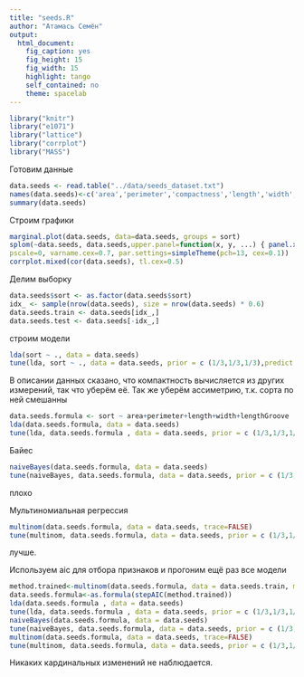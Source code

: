 ```yaml
---
title: "seeds.R"
author: "Атамась Семён"
output:
  html_document:
    fig_caption: yes
    fig_height: 15
    fig_width: 15
    highlight: tango
    self_contained: no
    theme: spacelab
---
```


```r
library("knitr")
library("e1071")
library("lattice")
library("corrplot")
library("MASS")
```

Готовим данные

```r
data.seeds <- read.table("../data/seeds_dataset.txt")
names(data.seeds)<-c('area','perimeter','compactness','length','width','asymmetry','lengthGroove','sort')
summary(data.seeds)
```

Строим графики

```r
marginal.plot(data.seeds, data=data.seeds, groups = sort)
splom(~data.seeds, data.seeds,upper.panel=function(x, y, ...) { panel.xyplot(x, y, ...); panel.loess(x, y, ..., col='red') },lower.panel=function(x, y, ...) { },
pscale=0, varname.cex=0.7, par.settings=simpleTheme(pch=13, cex=0.1))
corrplot.mixed(cor(data.seeds), tl.cex=0.5)
```

Делим выборку

```r
data.seeds$sort <- as.factor(data.seeds$sort)
idx_ <- sample(nrow(data.seeds), size = nrow(data.seeds) * 0.6)
data.seeds.train <- data.seeds[idx_,]
data.seeds.test <- data.seeds[-idx_,]
```

строим модели
```r
lda(sort ~ ., data = data.seeds)
tune(lda, sort ~ ., data = data.seeds, prior = c (1/3,1/3,1/3),predict.func =  function(...) predict(...)$class)
```

В описании данных сказано, что компактность вычисляется из других измерений, так что уберём её. Так же уберём ассиметрию, т.к. сорта по ней смешанны

```r
data.seeds.formula <- sort ~ area+perimeter+length+width+lengthGroove
lda(data.seeds.formula, data = data.seeds)
tune(lda, data.seeds.formula , data = data.seeds, prior = c (1/3,1/3,1/3),predict.func =  function(...) predict(...)$class)
```

Байес

```r
naiveBayes(data.seeds.formula, data = data.seeds)
tune(naiveBayes, data.seeds.formula, data = data.seeds, prior = c (1/3,1/3,1/3),predict.func =  function(...) predict(...))
```
плохо

Мультиномиальная регрессия

```r
multinom(data.seeds.formula, data = data.seeds, trace=FALSE)
tune(multinom, data.seeds.formula, data = data.seeds, prior = c (1/3,1/3,1/3),predict.func =  function(...) predict(...), maxit = 2000, trace=FALSE)
```
лучше.

Используем aic для отбора признаков и прогоним ещё раз все модели

```r
method.trained<-multinom(data.seeds.formula, data = data.seeds.train, maxit = 2000, trace=FALSE)
data.seeds.formula<-as.formula(stepAIC(method.trained))
lda(data.seeds.formula , data = data.seeds)
tune(lda, data.seeds.formula , data = data.seeds, prior = c (1/3,1/3,1/3),predict.func =  function(...) predict(...)$class)
naiveBayes(data.seeds.formula, data = data.seeds)
tune(naiveBayes, data.seeds.formula, data = data.seeds, prior = c (1/3,1/3,1/3),predict.func =  function(...) predict(...))
multinom(data.seeds.formula, data = data.seeds, trace=FALSE)
tune(multinom, data.seeds.formula, data = data.seeds, prior = c (1/3,1/3,1/3),predict.func =  function(...) predict(...), trace=FALSE)
```
Никаких кардинальных изменений не наблюдается.
